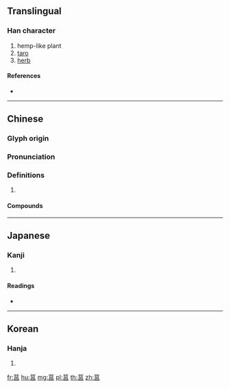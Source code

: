 {{character info/new}}
==Translingual==

===Han character===
{{Han char|rn=140|rad=艸|as=07|sn=13|four=44606|canj=TRHR,TRR}}

# hemp-like plant
# [[taro]]
# [[herb]]

====References====
* {{Han ref|kx=1034.030|dkj=31046|dj=1493.080|hdz=53204.030|uh=8392|ud=33682|bh=B2F7|bd=45815}}

----

==Chinese==
{{zh-forms}}

===Glyph origin===
{{Han etym}}

===Pronunciation===
{{zh-pron
|m=jǔ
|c=geoi2
|mc=y
|oc=y
|cat=
}}

===Definitions===
{{zh-hanzi}}

# {{rfdef|zh}}

====Compounds====
{{zh-der|在莒|毋忘在莒|莒光|莒光樓|莒光連隊|莒刀|莒拳|莒縣}}

----

==Japanese==

===Kanji===
{{ja-kanji|grade=|rs=艸07}}

# {{defn|lang=ja|sort=艸07}}

====Readings====
* {{ja-readings|on=[[きょ]] (kyo), [[こ]] (ko)|kun=[[いも]] (imo)|nanori=}}

----

==Korean==

===Hanja===
{{ko-hanja|hangeul=거|eumhun=|rv=geo|mr=kŏ|y=ke}}

# {{defn|lang=ko|sort=艸07}}

[[fr:莒]]
[[hu:莒]]
[[mg:莒]]
[[pl:莒]]
[[th:莒]]
[[zh:莒]]